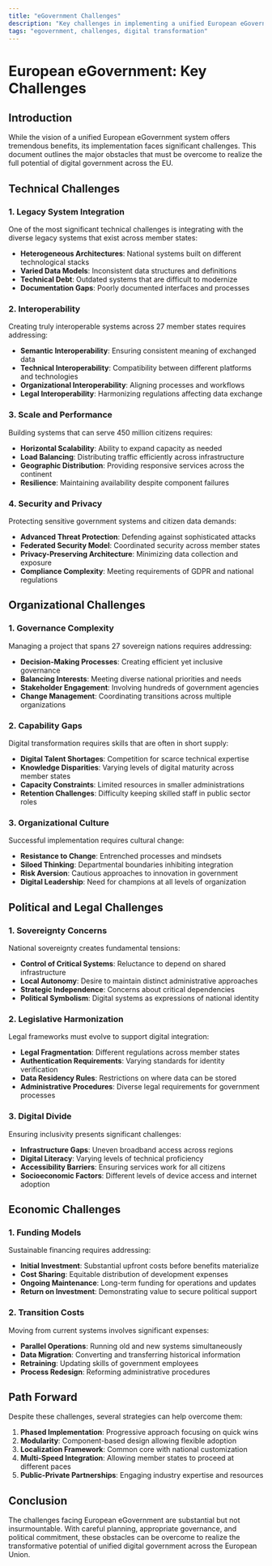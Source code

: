 ```yaml
---
title: "eGovernment Challenges"
description: "Key challenges in implementing a unified European eGovernment system"
tags: "egovernment, challenges, digital transformation"
---
```


# European eGovernment: Key Challenges

## Introduction

While the vision of a unified European eGovernment system offers tremendous benefits, its implementation faces significant challenges. This document outlines the major obstacles that must be overcome to realize the full potential of digital government across the EU.

## Technical Challenges

### 1. Legacy System Integration

One of the most significant technical challenges is integrating with the diverse legacy systems that exist across member states:

- **Heterogeneous Architectures**: National systems built on different technological stacks
- **Varied Data Models**: Inconsistent data structures and definitions
- **Technical Debt**: Outdated systems that are difficult to modernize
- **Documentation Gaps**: Poorly documented interfaces and processes

### 2. Interoperability

Creating truly interoperable systems across 27 member states requires addressing:

- **Semantic Interoperability**: Ensuring consistent meaning of exchanged data
- **Technical Interoperability**: Compatibility between different platforms and technologies
- **Organizational Interoperability**: Aligning processes and workflows
- **Legal Interoperability**: Harmonizing regulations affecting data exchange

### 3. Scale and Performance

Building systems that can serve 450 million citizens requires:

- **Horizontal Scalability**: Ability to expand capacity as needed
- **Load Balancing**: Distributing traffic efficiently across infrastructure
- **Geographic Distribution**: Providing responsive services across the continent
- **Resilience**: Maintaining availability despite component failures

### 4. Security and Privacy

Protecting sensitive government systems and citizen data demands:

- **Advanced Threat Protection**: Defending against sophisticated attacks
- **Federated Security Model**: Coordinated security across member states
- **Privacy-Preserving Architecture**: Minimizing data collection and exposure
- **Compliance Complexity**: Meeting requirements of GDPR and national regulations

## Organizational Challenges

### 1. Governance Complexity

Managing a project that spans 27 sovereign nations requires addressing:

- **Decision-Making Processes**: Creating efficient yet inclusive governance
- **Balancing Interests**: Meeting diverse national priorities and needs
- **Stakeholder Engagement**: Involving hundreds of government agencies
- **Change Management**: Coordinating transitions across multiple organizations

### 2. Capability Gaps

Digital transformation requires skills that are often in short supply:

- **Digital Talent Shortages**: Competition for scarce technical expertise
- **Knowledge Disparities**: Varying levels of digital maturity across member states
- **Capacity Constraints**: Limited resources in smaller administrations
- **Retention Challenges**: Difficulty keeping skilled staff in public sector roles

### 3. Organizational Culture

Successful implementation requires cultural change:

- **Resistance to Change**: Entrenched processes and mindsets
- **Siloed Thinking**: Departmental boundaries inhibiting integration
- **Risk Aversion**: Cautious approaches to innovation in government
- **Digital Leadership**: Need for champions at all levels of organization

## Political and Legal Challenges

### 1. Sovereignty Concerns

National sovereignty creates fundamental tensions:

- **Control of Critical Systems**: Reluctance to depend on shared infrastructure
- **Local Autonomy**: Desire to maintain distinct administrative approaches
- **Strategic Independence**: Concerns about critical dependencies
- **Political Symbolism**: Digital systems as expressions of national identity

### 2. Legislative Harmonization

Legal frameworks must evolve to support digital integration:

- **Legal Fragmentation**: Different regulations across member states
- **Authentication Requirements**: Varying standards for identity verification
- **Data Residency Rules**: Restrictions on where data can be stored
- **Administrative Procedures**: Diverse legal requirements for government processes

### 3. Digital Divide

Ensuring inclusivity presents significant challenges:

- **Infrastructure Gaps**: Uneven broadband access across regions
- **Digital Literacy**: Varying levels of technical proficiency
- **Accessibility Barriers**: Ensuring services work for all citizens
- **Socioeconomic Factors**: Different levels of device access and internet adoption

## Economic Challenges

### 1. Funding Models

Sustainable financing requires addressing:

- **Initial Investment**: Substantial upfront costs before benefits materialize
- **Cost Sharing**: Equitable distribution of development expenses
- **Ongoing Maintenance**: Long-term funding for operations and updates
- **Return on Investment**: Demonstrating value to secure political support

### 2. Transition Costs

Moving from current systems involves significant expenses:

- **Parallel Operations**: Running old and new systems simultaneously
- **Data Migration**: Converting and transferring historical information
- **Retraining**: Updating skills of government employees
- **Process Redesign**: Reforming administrative procedures

## Path Forward

Despite these challenges, several strategies can help overcome them:

1. **Phased Implementation**: Progressive approach focusing on quick wins
2. **Modularity**: Component-based design allowing flexible adoption
3. **Localization Framework**: Common core with national customization
4. **Multi-Speed Integration**: Allowing member states to proceed at different paces
5. **Public-Private Partnerships**: Engaging industry expertise and resources

## Conclusion

The challenges facing European eGovernment are substantial but not insurmountable. With careful planning, appropriate governance, and political commitment, these obstacles can be overcome to realize the transformative potential of unified digital government across the European Union.